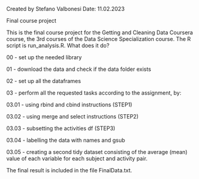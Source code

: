 Created by Stefano Valbonesi
Date: 11.02.2023

Final course project

This is the final course project for the Getting and Cleaning Data Coursera course, the 3rd courses of the Data Science Specialization course. The R script is run_analysis.R. What does it do?

00 - set up the needed library

01 - download the data and check if the data folder exists

02 - set up all the dataframes

03 - perform all the requested tasks according to the assignment, by:

03.01 - using rbind and cbind instructions (STEP1)

03.02 - using merge and select instructions (STEP2)

03.03 - subsetting the activities df (STEP3)

03.04 - labelling the data with names and gsub

03.05 - creating a second tidy dataset consisting of the average (mean) value of each variable for each subject and activity pair.

The final result is included in the file FinalData.txt.
